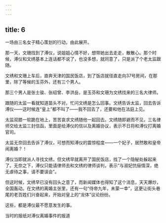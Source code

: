 ```yaml
---
---
---
```

title: 6
---



一场由三名女子精心策划的行动，由此展开。

那一天，文珊找到了溥仪，说姐姐心情不好，想带她出去走走，散散心。那个时候，溥仪和文绣基本上连话都不说了，也没多想，就同意了，只是派了个老太监跟随。

文绣和文珊上车后，直奔天津的国民饭店，到了饭店就径直走向37号房间，在那里，除了等候的玉芬外，还有三个男人。

那三个男人是张士骏、张绍曾、李洪岳，是玉芬和文珊为文绣找来的三名大律师。

跟随的太监一看就知道苗头不对，忙问文绣是怎么回事。文绣告诉太监，回去告诉溥仪——这时候连“皇上”都不叫了——我不回去了，还要和他在法庭上见。

太监双膝一软跪在地上，苦苦哀求文绣随他一起回去。文绣随即避而不见，三名律师交给太监三封信函，里面是给溥仪的信以及离婚协议，表示不日将和溥仪打离婚官司。

太监无奈回去告诉了溥仪，可想而知溥仪的震惊程度——一个妃子，居然敢和皇帝闹离婚？！

溥仪当即就派人寻找文绣，但文绣早就离开了国民饭店，找了一个隐秘处躲起来了。无奈之下，溥仪只能请律师去和文绣的律师谈判，表示“与淑妃伉俪情深，绝无虐待之事，请不要误会”。

但这时候，文绣早已没有回头之意了，而新闻媒体也得知了这个消息，天天爆炒，全国轰动。在文绣的离婚主张里，还有一句“侍帝九年，未蒙一幸”，这更让街头巷尾的老百姓们兴奋起来，开始对皇上的“龙体”议论纷纷。

这些，都是溥仪最不愿意发生的事。

当时的报纸对溥仪离婚事件的报道
